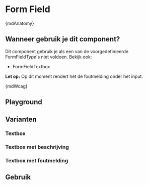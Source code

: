 
<Meta of={FormFieldStories} />

# Form Field

<CitationDocumentation
  component="Utrecht Form Field"
  url="https://nl-design-system.github.io/utrecht/storybook-css/index.html?path=/docs/css-form-field--docs"
/>

<MarkdownDocumentation>{mdAnatomy}</MarkdownDocumentation>

## Wanneer gebruik je dit component?

Dit component gebruik je als een van de voorgedefinieerde FormField*Type*'s niet voldoen. Bekijk ook:

- <LinkTo kind={FormFieldTextboxMeta.title} story="docs">
    FormFieldTextbox
  </LinkTo>

**Let op:** Op dit moment rendert het de foutmelding onder het input.

<MarkdownDocumentation>{mdWcag}</MarkdownDocumentation>

## Playground

<Canvas of={FormFieldStories.Playground} />
<Controls of={FormFieldStories.Playground} />

## Varianten

### Textbox

<Description of={FormFieldStories.FormFieldTextbox} />
<Canvas of={FormFieldStories.FormFieldTextbox} />

### Textbox met beschrijving

<Description of={FormFieldStories.FormFieldDescription} />
<Canvas of={FormFieldStories.FormFieldDescription} />

### Textbox met foutmelding

<Description of={FormFieldStories.FormFieldError} />
<Canvas of={FormFieldStories.FormFieldError} />

## Gebruik

```jsx
<LuxFormField
  label="Gebruikersnaam"
  input={<input type="text" />}
  description="Kies een unieke gebruikersnaam"
  type="text"
/>

<LuxFormField
  label="Accepteer voorwaarden"
  input={<input type="checkbox" />}
  type="checkbox"
/>

<LuxFormField
  label="E-mailadres"
  input={<input type="email" />}
  errorMessage="Voer een geldig e-mailadres in"
  invalid={true}
  type="text"
/>
```
